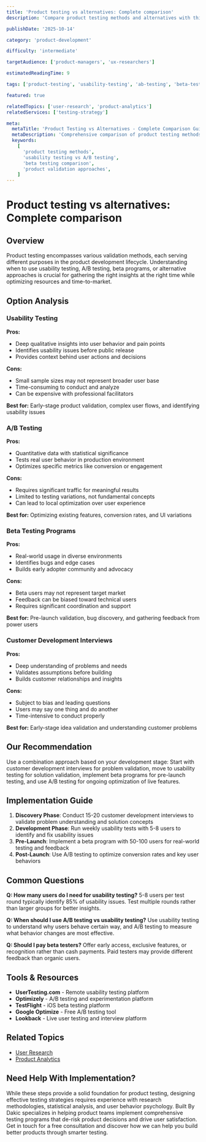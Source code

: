 ```yaml
---
title: 'Product testing vs alternatives: Complete comparison'
description: 'Compare product testing methods and alternatives with this comprehensive analysis of usability testing, A/B testing, beta programs, and other validation approaches.'

publishDate: '2025-10-14'

category: 'product-development'

difficulty: 'intermediate'

targetAudience: ['product-managers', 'ux-researchers']

estimatedReadingTime: 9

tags: ['product-testing', 'usability-testing', 'ab-testing', 'beta-testing']

featured: true

relatedTopics: ['user-research', 'product-analytics']
relatedServices: ['testing-strategy']

meta:
  metaTitle: 'Product Testing vs Alternatives - Complete Comparison Guide'
  metaDescription: 'Comprehensive comparison of product testing methods including usability testing, A/B testing, beta programs, and alternative validation approaches.'
  keywords:
    [
      'product testing methods',
      'usability testing vs A/B testing',
      'beta testing comparison',
      'product validation approaches',
    ]
---
```


# Product testing vs alternatives: Complete comparison

## Overview

Product testing encompasses various validation methods, each serving different purposes in the product development lifecycle. Understanding when to use usability testing, A/B testing, beta programs, or alternative approaches is crucial for gathering the right insights at the right time while optimizing resources and time-to-market.

## Option Analysis

### Usability Testing

**Pros:**

- Deep qualitative insights into user behavior and pain points
- Identifies usability issues before public release
- Provides context behind user actions and decisions

**Cons:**

- Small sample sizes may not represent broader user base
- Time-consuming to conduct and analyze
- Can be expensive with professional facilitators

**Best for:** Early-stage product validation, complex user flows, and identifying usability issues

### A/B Testing

**Pros:**

- Quantitative data with statistical significance
- Tests real user behavior in production environment
- Optimizes specific metrics like conversion or engagement

**Cons:**

- Requires significant traffic for meaningful results
- Limited to testing variations, not fundamental concepts
- Can lead to local optimization over user experience

**Best for:** Optimizing existing features, conversion rates, and UI variations

### Beta Testing Programs

**Pros:**

- Real-world usage in diverse environments
- Identifies bugs and edge cases
- Builds early adopter community and advocacy

**Cons:**

- Beta users may not represent target market
- Feedback can be biased toward technical users
- Requires significant coordination and support

**Best for:** Pre-launch validation, bug discovery, and gathering feedback from power users

### Customer Development Interviews

**Pros:**

- Deep understanding of problems and needs
- Validates assumptions before building
- Builds customer relationships and insights

**Cons:**

- Subject to bias and leading questions
- Users may say one thing and do another
- Time-intensive to conduct properly

**Best for:** Early-stage idea validation and understanding customer problems

## Our Recommendation

Use a combination approach based on your development stage: Start with customer development interviews for problem validation, move to usability testing for solution validation, implement beta programs for pre-launch testing, and use A/B testing for ongoing optimization of live features.

## Implementation Guide

1. **Discovery Phase**: Conduct 15-20 customer development interviews to validate problem understanding and solution concepts
2. **Development Phase**: Run weekly usability tests with 5-8 users to identify and fix usability issues
3. **Pre-Launch**: Implement a beta program with 50-100 users for real-world testing and feedback
4. **Post-Launch**: Use A/B testing to optimize conversion rates and key user behaviors

## Common Questions

**Q: How many users do I need for usability testing?**
5-8 users per test round typically identify 85% of usability issues. Test multiple rounds rather than larger groups for better insights.

**Q: When should I use A/B testing vs usability testing?**
Use usability testing to understand why users behave certain way, and A/B testing to measure what behavior changes are most effective.

**Q: Should I pay beta testers?**
Offer early access, exclusive features, or recognition rather than cash payments. Paid testers may provide different feedback than organic users.

## Tools & Resources

- **UserTesting.com** - Remote usability testing platform
- **Optimizely** - A/B testing and experimentation platform
- **TestFlight** - iOS beta testing platform
- **Google Optimize** - Free A/B testing tool
- **Lookback** - Live user testing and interview platform

## Related Topics

- [User Research](/topics/user-research)
- [Product Analytics](/topics/product-analytics)

## Need Help With Implementation?

While these steps provide a solid foundation for product testing, designing effective testing strategies requires experience with research methodologies, statistical analysis, and user behavior psychology. Built By Dakic specializes in helping product teams implement comprehensive testing programs that de-risk product decisions and drive user satisfaction. Get in touch for a free consultation and discover how we can help you build better products through smarter testing.
